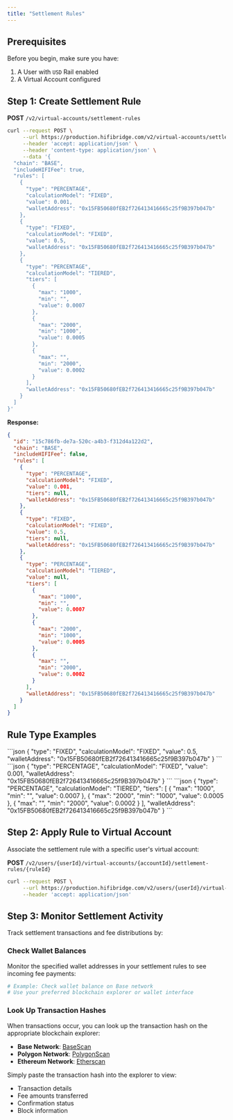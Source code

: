 ```yaml
---
title: "Settlement Rules"
---
```


## Prerequisites

Before you begin, make sure you have:

1. A User with `USD` Rail enabled
2. A Virtual Account configured

## Step 1: Create Settlement Rule

**POST** `/v2/virtual-accounts/settlement-rules`

```bash
curl --request POST \
     --url https://production.hifibridge.com/v2/virtual-accounts/settlement-rules \
     --header 'accept: application/json' \
     --header 'content-type: application/json' \
     --data '{
  "chain": "BASE",
  "includeHIFIFee": true,
  "rules": [
    {
      "type": "PERCENTAGE",
      "calculationModel": "FIXED",
      "value": 0.001,
      "walletAddress": "0x15FB50680fEB2f726413416665c25f9B397b047b"
    },
    {
      "type": "FIXED",
      "calculationModel": "FIXED",
      "value": 0.5,
      "walletAddress": "0x15FB50680fEB2f726413416665c25f9B397b047b"
    },
    {
      "type": "PERCENTAGE",
      "calculationModel": "TIERED",
      "tiers": [
        {
          "max": "1000",
          "min": "",
          "value": 0.0007
        },
        {
          "max": "2000",
          "min": "1000",
          "value": 0.0005
        },
        {
          "max": "",
          "min": "2000",
          "value": 0.0002
        }
      ],
      "walletAddress": "0x15FB50680fEB2f726413416665c25f9B397b047b"
    }
  ]
}'
```

**Response:**

```json
{
  "id": "15c786fb-de7a-520c-a4b3-f312d4a122d2",
  "chain": "BASE",
  "includeHIFIFee": false,
  "rules": [
    {
      "type": "PERCENTAGE",
      "calculationModel": "FIXED",
      "value": 0.001,
      "tiers": null,
      "walletAddress": "0x15FB50680fEB2f726413416665c25f9B397b047b"
    },
    {
      "type": "FIXED",
      "calculationModel": "FIXED",
      "value": 0.5,
      "tiers": null,
      "walletAddress": "0x15FB50680fEB2f726413416665c25f9B397b047b"
    },
    {
      "type": "PERCENTAGE",
      "calculationModel": "TIERED",
      "value": null,
      "tiers": [
        {
          "max": "1000",
          "min": "",
          "value": 0.0007
        },
        {
          "max": "2000",
          "min": "1000",
          "value": 0.0005
        },
        {
          "max": "",
          "min": "2000",
          "value": 0.0002
        }
      ],
      "walletAddress": "0x15FB50680fEB2f726413416665c25f9B397b047b"
    }
  ]
}
```

## Rule Type Examples

<AccordionGroup>
  <Accordion title="Fixed Calculation with Fixed Value">
    ```json
    {
      "type": "FIXED",
      "calculationModel": "FIXED",
      "value": 0.5,
      "walletAddress": "0x15FB50680fEB2f726413416665c25f9B397b047b"
    }
    ```
  </Accordion>

  <Accordion title="Fixed Calculation with Percentage">
    ```json
    {
      "type": "PERCENTAGE",
      "calculationModel": "FIXED",
      "value": 0.001,
      "walletAddress": "0x15FB50680fEB2f726413416665c25f9B397b047b"
    }
    ```
  </Accordion>

  <Accordion title="Tiered Calculation with Percentage">
    ```json
    {
      "type": "PERCENTAGE",
      "calculationModel": "TIERED",
      "tiers": [
        {
          "max": "1000",
          "min": "",
          "value": 0.0007
        },
        {
          "max": "2000",
          "min": "1000",
          "value": 0.0005
        },
        {
          "max": "",
          "min": "2000",
          "value": 0.0002
        }
      ],
      "walletAddress": "0x15FB50680fEB2f726413416665c25f9B397b047b"
    }
    ```
  </Accordion>
</AccordionGroup>

## Step 2: Apply Rule to Virtual Account

Associate the settlement rule with a specific user's virtual account:

**POST** `/v2/users/{userId}/virtual-accounts/{accountId}/settlement-rules/{ruleId}`

```bash
curl --request POST \
     --url https://production.hifibridge.com/v2/users/{userId}/virtual-accounts/{accountId}/settlement-rules/{ruleId} \
     --header 'accept: application/json'
```

## Step 3: Monitor Settlement Activity

Track settlement transactions and fee distributions by:

### Check Wallet Balances

Monitor the specified wallet addresses in your settlement rules to see incoming fee payments:

```bash
# Example: Check wallet balance on Base network
# Use your preferred blockchain explorer or wallet interface
```

### Look Up Transaction Hashes

When transactions occur, you can look up the transaction hash on the appropriate blockchain explorer:

- **Base Network**: [BaseScan](https://basescan.org)
- **Polygon Network**: [PolygonScan](https://polygonscan.com)
- **Ethereum Network**: [Etherscan](https://etherscan.io)

Simply paste the transaction hash into the explorer to view:

- Transaction details
- Fee amounts transferred
- Confirmation status
- Block information
